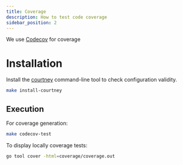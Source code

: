 ```yaml
---
title: Coverage
description: How to test code coverage
sidebar_position: 2
---
```


We use [Codecov](https://about.codecov.io/) for coverage

# Installation

Install the [courtney](https://github.com/DemerzelSolutions/courtney) command-line tool to check configuration validity.

```bash
make install-courtney
```

## Execution

For coverage generation:

```bash
make codecov-test
```

To display locally coverage tests:

```bash
go tool cover -html=coverage/coverage.out
```